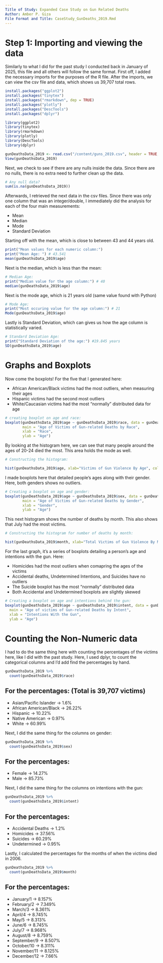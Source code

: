 ---
Title of Study: Expanded Case Study on Gun Related Deaths 
Author: Amber P. Giza
File Format and Title: CaseStudy_GunDeaths_2019.Rmd
---

# Step 1: Importing and viewing the data

Similarly to what I did for the past study I conducted back in January of 2025, 
this file and all others will follow the same format. First off, I added the necessary 
imports for the purposes of the R file. After the imports, we can view the csv file 
and data, which shows us 39,707 total rows. 

```{r}
install.packages("ggplot2")
install.packages("tinytex")
install.packages("rmarkdown", dep = TRUE)
install.packages("plotly")
install.packages("DescTools")
install.packages("dplyr")

library(ggplot2)
library(tinytex)
library(rmarkdown)
library(plotly)
library(DescTools)
library(dplyr)

gunDeathsData_2019 <- read.csv("/content/guns_2019.csv", header = TRUE, sep = ",")
View(gunDeathsData_2019)
```

Next, we check to see if there are any nulls inside the data. Since there are no nulls,
there is no extra need to further clean up the data.

```{r}
# Any null data?
sum(is.na(gunDeathsData_2019))
```

Afterwards, I retrieved the next data in the csv files. Since there was only one column
that was an integer/double, I immediately did the analysis for each of the four main measurements:

* Mean
* Median
* Mode
* Standard Deviation

Starting off with the mean, which is close to between 43 and 44 years old.

```{r}
print("Mean values for each numeric column:")
print("Mean Age: ") # 43.541
mean(gunDeathsData_2019$age)
```

Next is the median, which is less than the mean:

```{r}
# Median Age:
print("Median value for the age column:") # 40
median(gunDeathsData_2019$age)
```

Next is the mode age, which is 21 years old (same value found with Python)

```{r}
# Mode Age:
print("Most occuring value for the age column:") # 21
Mode(gunDeathsData_2019$age)
```

Lastly is Standard Deviation, which can gives us how the age column is statistically varied.

```{r}
# Standard Deviation Age:
print("Standard Deviation of the age:") #19.845 years
SD(gunDeathsData_2019$age)
```

# Graphs and Boxplots

Now come the boxplots! For the five that I generated here:

* African American/Black victims had the most outliers, when measuring their ages
* Hispanic victims had the second most outliers
* White/Caucasian victims had the most "normally" distributed data for age

```{r, echo=FALSE}
# creating boxplot on age and race:
boxplot(gunDeathsData_2019$age ~ gunDeathsData_2019$race, data = gunDeathsData_2019,
        main = "Age of Victims of Gun-related Deaths by Race",
        xlab = "Race",
        ylab = "Age")
```

By looking at the histogram here, we can see that many people around the ages of 20-24
died the most. This area holds the mode as well.

```{r, echo=FALSE}
# Constructing the histogram:

hist(gunDeathsData_2019$age, xlab="Victims of Gun Violence By Age", col = "red", border = "black")
```

I made boxplots here that detailed people's ages along with their gender. Here, both genders shows
no outliers.

```{r, echo=FALSE}
# Creating a boxplot on age and gender:
boxplot(gunDeathsData_2019$age ~ gunDeathsData_2019$sex, data = gunDeathsData_2019,
        main = "Age of Victims of Gun-related Deaths by Gender",
        xlab = "Gender",
        ylab = "Age")
```

This next histogram shows the number of deaths by month. This also shows that July had the most 
victims.

```{r, echo=FALSE}
# Constructing the histogram for number of deaths by month:

hist(gunDeathsData_2019$month, xlab="Total Victims of Gun Violence By Month", col = "blue", border = "black")
```

For the last graph, it's a series of boxplots detailing a person's age and intentions with the gun.
Here:

* Homicides had the most outliers when comapring the ages of the victims
* Accidental deaths, Undetermined Intentions, and Suicides have no outliers
* The Suicide boxplot has the most "normally" distributed data
* Both Accidental and Undetermined boxplots are slightly skewed

```{r, echo=FALSE}
# Creating a boxplot on age and intentions behind the gun:
boxplot(gunDeathsData_2019$age ~ gunDeathsData_2019$intent, data = gunDeathsData_2019,
  main = "Age of victims of Gun-related Deaths by Intent",
  xlab = "Intentions With the Gun",
  ylab = "Age")
```
# Counting the Non-Numeric data

I had to do the same thing here with counting the percentages of the victims here, like I did with 
the past study. Here, I used dplyr, to count the categorical columns and I'd add find the percentages
by hand. 

```{r}
gunDeathsData_2019 %>%
  count(gunDeathsData_2019$race)
```

## For the percentages: (Total is 39,707 victims)
* Asian/Pacific Islander -> 1.6%
* African American/Black -> 26.22%
* Hispanic -> 10.22%
* Native American -> 0.97%
* White -> 60.99%

Next, I did the same thing for the columns on gender:

```{r}
gunDeathsData_2019 %>%
  count(gunDeathsData_2019$sex)
```

## For the percentages:
* Female -> 14.27%
* Male -> 85.73%

Next, I did the same thing for the columns on intentions with the gun:

```{r}
gunDeathsData_2019 %>%
  count(gunDeathsData_2019$intent)
```

## For the percentages:
* Accidental Deaths -> 1.2%
* Homicides -> 37.56%
* Suicides -> 60.29%
* Undetermined -> 0.95%

Lastly, I calculated the percentages for the months of when the victims died in 2006.

```{r}
gunDeathsData_2019 %>%
  count(gunDeathsData_2019$month)
```

## For the percentages:
* January/1 -> 8.157%
* February/2 -> 7.349%
* March/3 -> 8.361%
* April/4 -> 8.745%
* May/5 -> 8.313%
* June/6 -> 8.745%
* July/7 -> 8.968%
* August/8 -> 8.759%
* September/9 -> 8.507%
* October/10 -> 8.311%
* November/11 -> 8.125%
* December/12 -> 7.66%